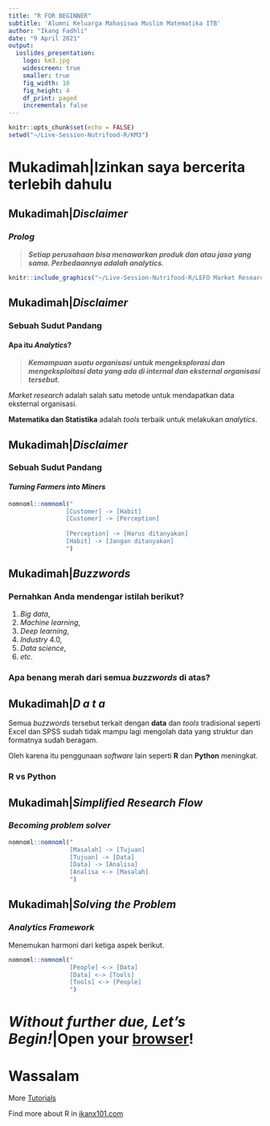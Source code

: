 ```yaml
---
title: "R FOR BEGINNER"
subtitle: 'Alumni Keluarga Mahasiswa Muslim Matematika ITB'
author: "Ikang Fadhli"
date: "9 April 2021"
output:
  ioslides_presentation:
    logo: km3.jpg
    widescreen: true
    smaller: true
    fig_width: 10
    fig_height: 4
    df_print: paged
    incremental: false
---
```


```r
knitr::opts_chunk$set(echo = FALSE)
setwd("~/Live-Session-Nutrifood-R/KM3")
```

# Mukadimah|Izinkan saya bercerita terlebih dahulu

## Mukadimah|_Disclaimer_
### _Prolog_

> ___Setiap perusahaan bisa menawarkan produk dan atau jasa yang sama. Perbedaannya adalah analytics.___

```r
knitr::include_graphics("~/Live-Session-Nutrifood-R/LEFO Market Research/NRC Grant/competing.PNG")
```

## Mukadimah|_Disclaimer_
### Sebuah Sudut Pandang
#### Apa itu _Analytics_?

> ___Kemampuan suatu organisasi untuk mengeksplorasi dan mengeksploitasi data yang ada di internal dan eksternal organisasi tersebut.___

_Market research_ adalah salah satu metode untuk mendapatkan data eksternal organisasi.

__Matematika dan Statistika__ adalah _tools_ terbaik untuk melakukan _analytics_.


## Mukadimah|_Disclaimer_
### Sebuah Sudut Pandang
#### _Turning Farmers into Miners_

```r
nomnoml::nomnoml("
                [Customer] -> [Habit]
                [Customer] -> [Perception]
                
                [Perception] -> [Harus ditanyakan]
                [Habit] -> [Jangan ditanyakan]
                ")
```


## Mukadimah|_Buzzwords_
### Pernahkan Anda mendengar istilah berikut?

1. _Big data_,
1. _Machine learning_,
1. _Deep learning_,
1. _Industry_ 4.0,
1. _Data science_,
1. _etc_.

### Apa benang merah dari semua _buzzwords_ di atas?

## Mukadimah|_D a t a_

Semua _buzzwords_ tersebut terkait dengan __data__ dan _tools_ tradisional seperti Excel dan SPSS sudah tidak mampu lagi mengolah data yang struktur dan formatnya sudah beragam.

Oleh karena itu penggunaan _software_ lain seperti __R__ dan __Python__ meningkat.

### __R__ vs __Python__

## Mukadimah|_Simplified Research Flow_
### _Becoming problem solver_

```r
nomnoml::nomnoml("
                 [Masalah] -> [Tujuan]
                 [Tujuan] -> [Data]
                 [Data] -> [Analisa]
                 [Analisa <-> [Masalah]
                 ")
```


## Mukadimah|_Solving the Problem_
### _Analytics Framework_

Menemukan harmoni dari ketiga aspek berikut.

```r
nomnoml::nomnoml("
                 [People] <-> [Data]
                 [Data] <-> [Tools]
                 [Tools] <-> [People]
                 ")
```

# _Without further due, Let's Begin!_|Open your [browser](https://colab.research.google.com/notebook#create=true&language=r_)!

# Wassalam

More [Tutorials](https://ikanx101.com/tags/#training-r)

Find more about R in [ikanx101.com](https://ikanx101.com/)